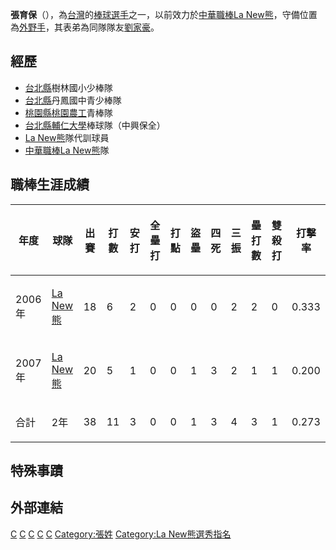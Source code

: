 {{BLP unsourced|time=2020-03-17T10:06:57+00:00}}
{{Infobox CPBL player|
bgcolor1=#008080|
bgcolor2=#008080|
textcolor1=#FFFFFF|
textcolor2=#FFFFFF|
name=張育保|
image=|
width=100|
position=外野手|
team=|
number=|
bats=右|
throws=右|
debutdate=3月25日|
debutyear=2006年|
debutteam=La New熊|
statyear=2007年|
stat1label=[[打擊率|打擊率]]|
stat1value=0.273|
stat2label=[[全壘打|全壘打]]|
stat2value=0|
stat3label=[[打點|打點]]|
stat3value=0|
formerteams=<nowiki></nowiki>
*[[La_New熊|La New熊]] （2006年—）
}}
'''張育保'''（{{bd|1982年|8月3日|}}），為[[台灣|台灣]]的[[棒球|棒球]][[選手|選手]]之一，以前效力於[[中華職棒|中華職棒]][[La_New熊|La New熊]]，守備位置為[[外野手|外野手]]，其表弟為同隊隊友[[劉家豪_(棒球)|劉家豪]]。

==經歷==
*[[新北市|台北縣]]樹林國小少棒隊 
*[[新北市|台北縣]]丹鳳國中青少棒隊 
*[[桃園市|桃園縣]][[桃園農工|桃園農工]]青棒隊 
*[[新北市|台北縣]][[輔仁大學|輔仁大學]]棒球隊（中興保全） 
*[[La_New熊|La New熊]]隊代訓球員 
*[[中華職棒|中華職棒]][[La_New熊|La New熊]]隊
==職棒生涯成績==
{|Border=1 WIDTH=800PX
|- align=middle
!年度!!球隊!!出賽!!打數!!安打!!全壘打!!打點!!盜壘!!四死!!三振!!壘打數!!雙殺打!!打擊率
|- align="center"
|2006年||[[La_New熊|La New熊]]||18||6||2||0||0||0||0||2||2||0||0.333
|- align="center"
|2007年||[[La_New熊|La New熊]]||20||5||1||0||0||1||3||2||1||1||0.200
|- align=center style="color:black; background-color:yellow" 
!合計!!2年!!38||11||3||0||0||1||3||4||3||1||0.273
|}
==特殊事蹟==
==外部連結==
{{台灣棒球維基館}}
{{baseball-bio-stub}}
[[Category:台灣棒球運動員|C]] 
[[Category:La_New熊隊球員|C]] 
[[Category:輔仁大學校友|C]]
[[Category:國立臺北科技大學附屬桃園農工高級中等學校校友|C]]
[[Category:新北市人|C]]
[[Category:張姓|Category:張姓]]
[[Category:La_New熊選秀指名|Category:La New熊選秀指名]]